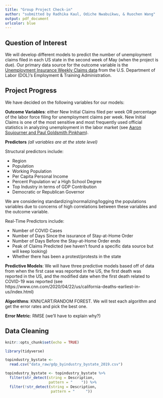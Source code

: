 ```yaml
---
title: "Group Project Check-in"
author: "submitted by Radhika Kaul, Odiche Nwabuikwu, & Ruochen Wang"
output: pdf_document
urlcolor: blue
---
```


## Question of Interest

We will develop different models to predict the number of unemployment claims filed in each US state in the second week of May (when the project is due). Our primary data source for the outcome variable is the [Unemployment Insurance Weekly Claims data](https://oui.doleta.gov/unemploy/claims.asp) from the U.S. Department of Labor (DOL)'s Employment & Training Administration.

## Project Progress

We have decided on the following variables for our models:

**Outcome Variables**: either New Initial Claims filed per week OR percentage of the labor force filing for unemployment claims per week. New Initial Claims is one of the most sensitive and most frequently used official statistics in analyzing unemployment in the labor market (see [Aaron Soujourner and Paul Goldsmith Pinkham](https://paulgp.github.io/GoogleTrendsUINowcast/google_trends_UI.html)).

**Predictors** *(all variables are at the state level)*

Structural predictors include:

- Region
- Population
- Working Population
- Per Capita Personal Income
- Percent Population w/ a High School Degree
- Top Industry in terms of GDP Contribution
- Democratic or Republican Governor

We are considering standardizing/normalizing/logging the populations variables due to concerns of high correlations between these variables and the outcome variable.

Real-Time Predictors include:

- Number of COVID Cases
- Number of Days Since the issurance of Stay-at-Home Order
- Number of Days Before the Stay-at-Home Order ends
- Peak of Claims Predicted (we haven't found a specific data source but will keep looking)
- Whether there has been a protest/protests in the state

**Predictive Models**: We will have three predictive models based off of data from when the first case was reported in the US, the first death was reported in the US, and the modified date when the first death related to COVID-19 was reported (see https://www.cnn.com/2020/04/22/us/california-deaths-earliest-in-us/index.html)

**Algorithms**: KNN/CART/RANDOM FOREST. We will test each algorithm and get the error rates and pick the best one.

**Error Metric**: RMSE (we'll have to explain why?)

## Data Cleaning

```r

knitr::opts_chunk$set(echo = TRUE)
```

```r

library(tidyverse)
```

```r

topindustry_bystate <-
  read.csv("data_raw/gdp_byindustry_bystate_2019.csv")

topindustry_bystate <- topindustry_bystate %>%
  filter(str_detect(string = Description,
                    pattern = "    ")) %>%
  filter(!str_detect(string = Description, 
                     pattern = "     "))
```
